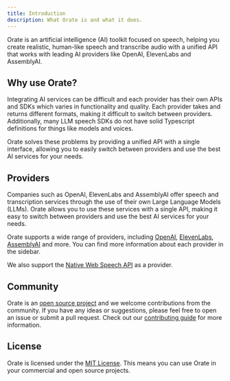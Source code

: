 ```yaml
---
title: Introduction
description: What Orate is and what it does.
---
```


Orate is an artificial intelligence (AI) toolkit focused on speech, helping you create realistic, human-like speech and transcribe audio with a unified API that works with leading AI providers like OpenAI, ElevenLabs and AssemblyAI.

## Why use Orate?

Integrating AI services can be difficult and each provider has their own APIs and SDKs which varies in functionality and quality. Each provider takes and returns different formats, making it difficult to switch between providers. Additionally, many LLM speech SDKs do not have solid Typescript definitions for things like models and voices.

Orate solves these problems by providing a unified API with a single interface, allowing you to easily switch between providers and use the best AI services for your needs.

## Providers

Companies such as OpenAI, ElevenLabs and AssemblyAI offer speech and transcription services through the use of their own Large Language Models (LLMs). Orate allows you to use these services with a single API, making it easy to switch between providers and use the best AI services for your needs.

Orate supports a wide range of providers, including [OpenAI](/docs/providers/openai), [ElevenLabs](/docs/providers/elevenlabs), [AssemblyAI](/docs/providers/assemblyai) and more. You can find more information about each provider in the sidebar.

We also support the [Native Web Speech API](/docs/providers/native) as a provider.

## Community

Orate is an [open source project](https://github.com/haydenbleasel/orate) and we welcome contributions from the community. If you have any ideas or suggestions, please feel free to open an issue or submit a pull request. Check out our [contributing guide](/docs/contributing) for more information.

## License

Orate is licensed under the [MIT License](https://github.com/haydenbleasel/orate/blob/main/LICENSE). This means you can use Orate in your commercial and open source projects.